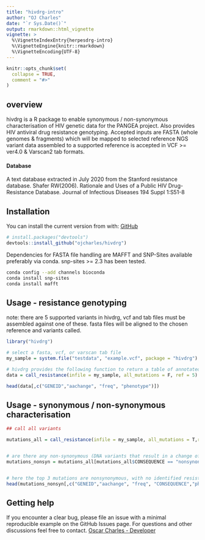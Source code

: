 ```yaml
---
title: "hivdrg-intro"
author: "OJ Charles"
date: "`r Sys.Date()`"
output: rmarkdown::html_vignette
vignette: >
  %\VignetteIndexEntry{herpesdrg-intro}
  %\VignetteEngine{knitr::rmarkdown}
  %\VignetteEncoding{UTF-8}
---
```


```r
knitr::opts_chunk$set(
  collapse = TRUE,
  comment = "#>"
)
```



## overview
hivdrg is a R package to enable synonymous / non-synonymous characterisation of HIV genetic data for the PANGEA project.
Also provides HIV antiviral drug resistance genotyping.
Accepted inputs are FASTA
(whole genomes & fragments) which will be mapped to selected reference
NGS variant data assembled to a supported reference is accepted in VCF \>= ver4.0
& Varscan2 tab formats.

#### Database
A text database extracted in July 2020 from the Stanford resistance database.
Shafer RW(2006). Rationale and Uses of a Public HIV Drug-Resistance Database. Journal of Infectious Diseases 194 Suppl 1:S51-8


## Installation

You can install the current version from with:
[GitHub](https://github.com/ojcharles/hivdrg) 

```r
# install.packages("devtools")
devtools::install_github("ojcharles/hivdrg")
```

Dependencies for FASTA file handling are MAFFT and SNP-Sites available
preferably via conda. snp-sites \>= 2.3 has been tested.

``` bash
conda config --add channels bioconda
conda install snp-sites
conda install mafft
```

## Usage - resistance genotyping

note: there are 5 supported variants in hivdrg, vcf and tab files must be assembled against one of these. fasta files will be aligned to the chosen reference and variants called.

```r
library("hivdrg")

# select a fasta, vcf, or varscan tab file
my_sample = system.file("testdata", "example.vcf", package = "hivdrg")

# hivdrg provides the following function to return a table of annotated variants
data = call_resistance(infile = my_sample, all_mutations = F, ref = 5)

head(data[,c("GENEID","aachange", "freq", "phenotype")])

```

## Usage - synonymous / non-synonymous characterisation

```r

## call all variants

mutations_all = call_resistance(infile = my_sample, all_mutations = T,ref = 5)


# are there any non-synonymous (DNA variants that result in a change of amino acid) variants in resistance genes
mutations_nonsyn = mutations_all[mutations_all$CONSEQUENCE == "nonsynonymous",]


# here the top 3 mutations are nonsynonymous, with no identified resistance effect.
head(mutations_nonsyn[,c("GENEID","aachange", "freq", "CONSEQUENCE","phenotype")])


```


## Getting help

If you encounter a clear bug, please file an issue with a minimal
reproducible example on the GitHub Issues page. For questions and other
discussions feel free to contact. [Oscar Charles -
Developer](mailto:oscar.charles.18@ucl.ac.uk)


